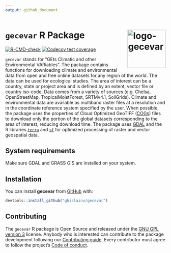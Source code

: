 ```yaml
---
output: github_document
---
```


<!-- README.md is generated from README.Rmd. Please edit that file -->

# `gecevar` R Package <img src="https://ecology.ghislainv.fr/gecevar/logo.svg" align="right" alt="logo-gecevar" width="120" />

[![R-CMD-check](https://github.com/ghislainv/gecevar/workflows/R-CMD-check/badge.svg)](https://github.com/ghislainv/gecevar/actions)
[![Codecov test coverage](https://codecov.io/gh/ghislainv/gecevar/branch/main/graph/badge.svg)](https://app.codecov.io/gh/ghislainv/gecevar?branch=main) 
<!-- [![CRAN Status](https://www.r-pkg.org/badges/version/gecevar)](https://cran.r-project.org/package=gecevar) -->
<!-- [![DOI](https://zenodo.org/badge/DOI/10.5281/zenodo.3253460.svg)](https://doi.org/10.5281/zenodo.3253460) -->
<!-- [![Downloads](https://cranlogs.r-pkg.org/badges/gecevar)](https://cran.r-project.org/package=gecevar) -->

`gecevar` stands for "GEts Climatic and other Environmental VARiables". The package contains functions for downloading climate and environmental data from open and free online datasets for any region of the world. The data can be used for ecological studies. The area of interest can be a country, state or project area and is defined by an extent, vector file or country iso-code. Data comes from a variety of sources (e.g. Chelsa, OpenStreetMap, TropicalMoistForest, SRTMv4.1, SoilGrids). Climate and environmental data are available as multiband raster files at a resolution and in the coordinate reference system specified by the user. When possible, the package uses the properties of Cloud Optimized GeoTIFF ([COGs](https://www.cogeo.org/)) files to download only the portion of the global datasets corresponding to the area of interest, reducing download time. The package uses [GDAL](https://gdal.org/) and the R libraries [`terra`](https://rspatial.org/) and [`sf`](https://r-spatial.github.io/sf/) for optimized processing of raster and vector geospatial data.

## System requirements

Make sure GDAL and GRASS GIS are installed on your system.

## Installation

You can install **gecevar** from [GitHub](https://github.com/ghislainv/gecevar) with:

```r
devtools::install_github("ghislainv/gecevar")
```

## Contributing

The `gecevar` R package is Open Source and released under the [GNU GPL version 3](https://www.gnu.org/licenses/gpl-3.0.en.html) license. Anybody who is interested can contribute to the package development following our [Contributing guide](CONTRIBUTING.html). Every contributor must agree to follow the project's [Code of conduct](CODE_OF_CONDUCT.html).
